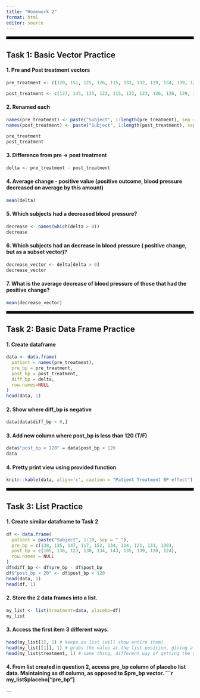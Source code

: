 ```yaml
---
title: "Homework 2"
format: html
editor: source
---
```


<hr style="border: 3px solid black;" />

## Task 1: Basic Vector Practice

#### 1. Pre and Post treatment vectors

```r
pre_treatment <- c(120, 151, 125, 126, 115, 132, 132, 129, 134, 139, 127, 122, 127, 135, 133, 128, 147, 138, 140, 132)

post_treatment <- c(127, 145, 135, 122, 115, 122, 123, 126, 126, 129, 132, 146, 120, 114, 121, 120, 128, 120, 133, 115)
```

#### 2. Renamed each

```r
names(pre_treatment) <- paste("Subject", 1:length(pre_treatment), sep = "_")
names(post_treatment) <- paste("Subject", 1:length(post_treatment), sep = "_")

pre_treatment
post_treatment
```

#### 3. Difference from pre -> post treatment

```r
delta <- pre_treatment - post_treatment
```

#### 4. Average change - positive value (positive outcome, blood pressure decreased on average by this amount)

```r
mean(delta)
```

#### 5. Which subjects had a decreased blood pressure?

```r
decrease <- names(which(delta > 0))
decrease
```

#### 6. Which subjects had an decrease in blood pressure ( positive change, but as a subset vector)?

```r
decrease_vector <- delta[delta > 0]
decrease_vector
```

#### 7. What is the average decrease of blood pressure of those that had the positive change?

```r
mean(decrease_vector)
```

<hr style="border: 3px solid black;" />

## Task 2: Basic Data Frame Practice

#### 1. Create dataframe
```r
data <- data.frame(
  patient = names(pre_treatment),
  pre_bp = pre_treatment,
  post_bp = post_treatment,
  diff_bp = delta,
  row.names=NULL
)
head(data, 1)
```

#### 2. Show where diff_bp is negative
```r
data[data$diff_bp < 0,]
```

#### 3. Add new column where post_bp is less than 120 (T/F)
```r
data$"post_bp < 120" = data$post_bp < 120
data
```

#### 4. Pretty print view using provided function
```r
knitr::kable(data, align='c', caption = "Patient Treatment BP effect")
```

<hr style="border: 3px solid black;" />

## Task 3: List Practice

#### 1. Create similar dataframe to Task 2
```r
df <- data.frame(
  patient = paste("Subject", 1:10, sep = "_"),
  pre_bp = c(138, 135, 147, 117, 152, 134, 114, 121, 131, 130),
  post_bp = c(105, 136, 123, 130, 134, 143, 135, 139, 120, 124),
  row.names = NULL
)
df$diff_bp <- df$pre_bp - df$post_bp
df$"post_bp < 20" <- df$post_bp < 120
head(data, 1)
head(df, 1)
```

#### 2. Store the 2 data frames into a list.
```r
my_list <- list(treatment=data, placebo=df)
my_list
```

#### 3. Access the first item 3 different ways.
```r
head(my_list[1], 1) # keeps as list (will show entire item)
head(my_list[[1]], 1) # grabs the value at the list position, giving a dataframe - head prints out the first item of df
head(my_list$treatment, 1) # same thing, different way of getting the dataframe
```

#### 4. From list created in question 2, access pre_bp column of placebo list data. Maintaining as df column, as opposed to $pre_bp vector.
```r
my_list$placebo["pre_bp"]
```

